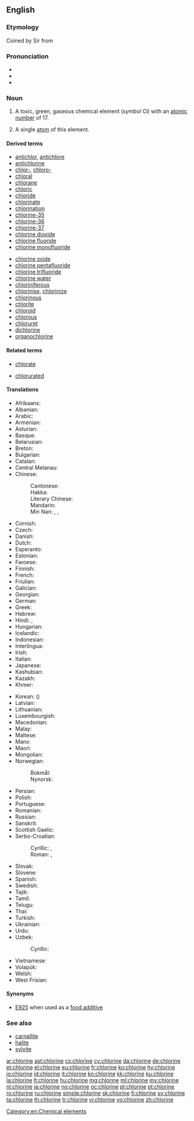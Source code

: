 ==English==
{{elements|Cl|sulfur|S|argon|Ar}}

===Etymology===
{{PIE root|en|ǵʰelh₃}}
Coined by Sir {{w|Humphry Davy}} from {{etyl|grc|en}} {{term|χλωρός||pale green|lang=grc}}

===Pronunciation===
* {{audio|en-us-chlorine.ogg|Audio (US)|lang=en}}
* {{IPA|/ˈklɔɹiːn/|lang=en}}
* {{rhymes|ɔɹiːn|ɔːɹɪn|lang=en}}

===Noun===
{{en-noun|-|s}}
{{wikipedia}}

# A toxic, green, gaseous chemical element (''symbol'' Cl) with an [[atomic number]] of 17.
# {{cx|countable|lang=en}} A single [[atom]] of this element.

====Derived terms====
{{der-top}}
* [[antichlor]], [[antichlore]]
* [[antichlorine]]
* [[chlor-]], [[chloro-]]
* [[chloral]]
* [[chlorane]]
* [[chloric]]
* [[chloride]]
* [[chlorinate]]
* [[chlorination]]
* [[chlorine-35]]
* [[chlorine-36]]
* [[chlorine-37]]
* [[chlorine dioxide]]
* [[chlorine fluoride]]
* [[chlorine monofluoride]]
{{der-mid}}
* [[chlorine oxide]]
* [[chlorine pentafluoride]]
* [[chlorine trifluoride]]
* [[chlorine water]]
* [[chloriniferous]]
* [[chlorinise]], [[chlorinize]]
* [[chlorinous]]
* [[chlorite]]
* [[chloroid]]
* [[chlorous]]
* [[chloruret]]
* [[dichlorine]]
* [[organochlorine]]
{{der-bottom}}

====Related terms====
{{rel-top}}
* [[chlorate]]
{{rel-mid}}
* [[chlorurated]]
{{rel-bottom}}

====Translations====
{{trans-top|chemical element}}
* Afrikaans: {{t|af|chloor}}
* Albanian: {{t|sq|hlor}}
* Arabic: {{t|ar|كُلُور|m}}
* Armenian: {{t|hy|քլոր}}
* Asturian: {{t+|ast|cloru|m}}
* Basque: {{t|eu|kloroa}}
* Belarusian: {{t|be|хлор|m|tr=xlor}}
* Breton: {{t+|br|klor|m}}
* Bulgarian: {{t|bg|хлор|m|tr=hlor}}
* Catalan: {{t|ca|clor}}
* Central Melanau: {{t|mel|klorin}}
* Chinese:
*: Cantonese: {{t|yue|氯|tr=luk6|sc=Hani}}
*: Hakka: {{t|hak|氯|tr=liu̍k|sc=Hani}}
*: Literary Chinese: {{t|lzh|氯}}
*: Mandarin: {{t+|cmn|氯|tr=lǜ|sc=Hani}}
*: Min Nan: {{t|nan|鹽素|sc=Hani}}, {{t|nan|盐素|tr=iâm-sò͘|sc=Hani}}, {{t|nan|氯|tr=lio̍k, lo̍k|sc=Hani}}
* Cornish: {{t|kw|cloryn}}
* Czech: {{t+|cs|chlór|m}}
* Danish: {{t|da|klor}}
* Dutch: {{t+|nl|chloor|m}}
* Esperanto: {{t+|eo|kloro}}
* Estonian: {{t|et|kloor}}
* Faroese: {{t|fo|klor}}
* Finnish: {{t+|fi|kloori}}
* French: {{t+|fr|chlore|m}}
* Friulian: {{t|fur|clôr}}
* Galician: {{t+|gl|cloro}}
* Georgian: {{t|ka|ქლორი|sc=Geor}}
* German: {{t+|de|Chlor|n}}
* Greek: {{t+|el|χλώριο|n}}
* Hebrew: {{t+|he|כְלוֹר|m|tr=khlór}}
* Hindi: {{t|hi|नीरजी|tr=nīrajī|sc=Deva}}, {{t|hi|क्लोरीन|tr=klorīn|sc=Deva}}
* Hungarian: {{t+|hu|klór}}
* Icelandic: {{t+|is|klór}}
* Indonesian: {{t+|id|klorin}}
* Interlingua: {{t|ia|chloro}}
* Irish: {{t+|ga|clóirín}}
* Italian: {{t+|it|cloro|m}}
* Japanese: {{t+|ja|塩素|tr=えんそ, enso}}
* Kashubian: {{t|csb|chlor}}
* Kazakh: {{t+|kk|хлор|sc=Cyrl}}
* Khmer: {{t|km|ក្លរ|tr=klɔɔ|sc=Khmr}}
{{trans-mid}}
* Korean: {{t+|ko|염소|sc=Hang}} ({{t+|ko|鹽素|sc=Hang}})
* Latvian: {{t|lv|hlors}}
* Lithuanian: {{t+|lt|chloras}}
* Luxembourgish: {{t|lb|Chlor}}
* Macedonian: {{t|mk|хлор|m|tr=hlor}}
* Malay: {{t|ms|klorin}}
* Maltese: {{t|mt|kloru}}
* Manx: {{t|gv|cloreen}}
* Maori: {{t|mi|haumāota}}
* Mongolian: {{t|mn|хлор|sc=Cyrl}}
* Norwegian:
*: Bokmål: {{t+|nb|klor|n}}
*: Nynorsk: {{t+|nn|klor|n}}
* Persian: {{t+|fa|کلر|tr=kolor}}
* Polish: {{t+|pl|chlor|m}}
* Portuguese: {{t+|pt|cloro|m}}
* Romanian: {{t+|ro|clor|n}}
* Russian: {{t+|ru|хлор|m}}
* Sanskrit: {{t|sa|नीरजी|tr=nīrajī|sc=Deva}}
* Scottish Gaelic: {{t|gd|clòirin}}
* Serbo-Croatian:
*: Cyrillic: {{t|sh|хлор|m|sc=Cyrl}}, {{t|sh|клор|sc=Cyrl}}
*: Roman: {{t|sh|hlor|m}}, {{t+|sh|klor}}
* Slovak: {{t|sk|chlór}}
* Slovene: {{t+|sl|klor}}
* Spanish: {{t+|es|cloro|m}}
* Swedish: {{t+|sv|klor|n}}
* Tajik: {{t|tg|хлор}}
* Tamil: {{t|ta|குளோரின்|sc=Taml}}
* Telugu: {{t|te|హరినము}}
* Thai: {{t|th|คลอรีน|tr=klor-reen|sc=Thai}}
* Turkish: {{t+|tr|klor}}
* Ukrainian: {{t|uk|хлор|m|tr=xlor}}
* Urdu: {{t|ur|کلورین|tr=klorīn|sc=ur-Arab}}
* Uzbek: {{t|uz|hlor|tr=astatin}}
*: Cyrillic: {{t|uz|хлор|sc=Cyrl}}
* Vietnamese: {{t|vi|clo}}
* Volapük: {{t+|vo|klorin}}
* Welsh: {{t+|cy|clorin}}
* West Frisian: {{t|fy|gloor}}
{{trans-bottom}}

====Synonyms====
* [[E925]] when used as a [[food additive]]

===See also===
* [[carnallite]]
* [[halite]]
* [[sylvite]]

[[Category:en:Chemical elements]]

[[ar:chlorine]]
[[ast:chlorine]]
[[cs:chlorine]]
[[cy:chlorine]]
[[da:chlorine]]
[[de:chlorine]]
[[et:chlorine]]
[[el:chlorine]]
[[eu:chlorine]]
[[fr:chlorine]]
[[ko:chlorine]]
[[hy:chlorine]]
[[io:chlorine]]
[[id:chlorine]]
[[it:chlorine]]
[[kn:chlorine]]
[[kk:chlorine]]
[[ku:chlorine]]
[[la:chlorine]]
[[lt:chlorine]]
[[hu:chlorine]]
[[mg:chlorine]]
[[ml:chlorine]]
[[my:chlorine]]
[[nl:chlorine]]
[[ja:chlorine]]
[[no:chlorine]]
[[oc:chlorine]]
[[pl:chlorine]]
[[pt:chlorine]]
[[ro:chlorine]]
[[ru:chlorine]]
[[simple:chlorine]]
[[sk:chlorine]]
[[fi:chlorine]]
[[sv:chlorine]]
[[ta:chlorine]]
[[th:chlorine]]
[[tr:chlorine]]
[[vi:chlorine]]
[[vo:chlorine]]
[[zh:chlorine]]